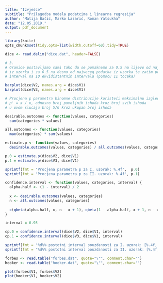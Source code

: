 ```yaml
---
title: "Izvješće"
subtitle: "Prilagodba modela podatcima i linearna regresija"
author: "Matija Bačić, Marko Lazarić, Roman Yatsukha"
date: "12.05.2019."
output: pdf_document
---
```

  
```r
library(knitr)
opts_chunk$set(tidy.opts=list(width.cutoff=60),tidy=TRUE)
```

```r
dice <- read.delim("dice.dat", header=FALSE)

# 3.
# Granice postavljamo sami tako da se pomaknemo za 0.5 na lijevo od najmanjeg podatka
# iz uzorka i za 0.5 na desno od najveceg podatka iz uzorka te zatim podijelimo taj
# interval na 10 ekvidistantnih intervala (pomocu 11 tocaka)

barplot(dice$V2, names.arg = dice$V1)
barplot(dice$V3, names.arg = dice$V1)

# Procjena p parametra binomne distribucije koristeći maksimalnu izglednost
# p' = x / n, odnosno broj povoljnih ishoda kroz broj svih ishoda
# u ovom slucaju broj 5/6 kroz ukupan broj ishoda

desirable.outcomes <- function(values, categories)
  sum(categories * values)

all.outcomes <- function(values, categories)
  max(categories) * sum(values)

estimate.p <- function(values, categories)
  desirable.outcomes(values, categories) / all.outcomes(values, categories)

p.0 = estimate.p(dice$V2, dice$V1)
p.1 = estimate.p(dice$V3, dice$V1)

sprintf(fmt = 'Procjena parametra p za I. uzorak: %.4f',  p.0)
sprintf(fmt = 'Procjena parametra p za II. uzorak: %.4f', p.1)

confidence.interval <- function(values, categories, interval) {
  alpha.half <- (1 - interval) / 2
  
  x <- desirable.outcomes(values, categories)
  n <- all.outcomes(values, categories)
  
  c(qbeta(alpha.half, x, n - x + 1), qbeta(1 - alpha.half, x + 1, n - x))
}

interval = 0.95

cp.0 = confidence.interval(dice$V2, dice$V1, interval)
cp.1 = confidence.interval(dice$V3, dice$V1, interval)

sprintf(fmt = '%d%% postotni interval pouzdanosti za I. uzorak: [%.4f, %.4f]',  interval * 100, cp.0[1], cp.0[2])
sprintf(fmt = '%d%% postotni interval pouzdanosti za II. uzorak: [%.4f, %.4f]', interval * 100, cp.1[1], cp.1[2])

```

```r
forbes <- read.table("forbes.dat", quote="\"", comment.char="")
hooker <- read.table("hooker.dat", quote="\"", comment.char="")

plot(forbes$V1, forbes$V2)
plot(hooker$V1, hooker$V2)
```